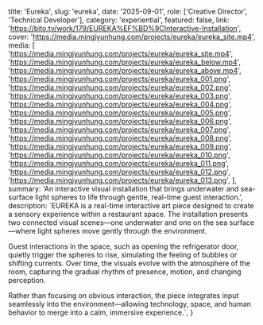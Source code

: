  title: 'Eureka',
  slug: 'eureka',
  date: '2025-09-01',
  role: ['Creative Director', 'Technical Developer'],
  category: 'experiential',
  featured: false,
  link: 'https://bito.tv/work/179/EUREKA%EF%BD%9CInteractive-Installation',
  cover: 'https://media.mingjyunhung.com/projects/eureka/eureka_site.mp4',
  media: [
    'https://media.mingjyunhung.com/projects/eureka/eureka_site.mp4',
    'https://media.mingjyunhung.com/projects/eureka/eureka_below.mp4',
    'https://media.mingjyunhung.com/projects/eureka/eureka_above.mp4',
    'https://media.mingjyunhung.com/projects/eureka/eureka_001.png',
    'https://media.mingjyunhung.com/projects/eureka/eureka_002.png',
    'https://media.mingjyunhung.com/projects/eureka/eureka_003.png',
    'https://media.mingjyunhung.com/projects/eureka/eureka_004.png',
    'https://media.mingjyunhung.com/projects/eureka/eureka_005.png',
    'https://media.mingjyunhung.com/projects/eureka/eureka_006.png',
    'https://media.mingjyunhung.com/projects/eureka/eureka_007.png',
    'https://media.mingjyunhung.com/projects/eureka/eureka_008.png',
    'https://media.mingjyunhung.com/projects/eureka/eureka_009.png',
    'https://media.mingjyunhung.com/projects/eureka/eureka_010.png',
    'https://media.mingjyunhung.com/projects/eureka/eureka_011.png',
    'https://media.mingjyunhung.com/projects/eureka/eureka_012.png',
    'https://media.mingjyunhung.com/projects/eureka/eureka_013.png',
  ],
  summary:
    'An interactive visual installation that brings underwater and sea-surface light spheres to life through gentle, real-time guest interaction.',
  description: `EUREKA is a real-time interactive art piece designed to create a sensory experience within a restaurant space. The installation presents two connected visual scenes—one underwater and one on the sea surface—where light spheres move gently through the environment.
  
  Guest interactions in the space, such as opening the refrigerator door, quietly trigger the spheres to rise, simulating the feeling of bubbles or shifting currents. Over time, the visuals evolve with the atmosphere of the room, capturing the gradual rhythm of presence, motion, and changing perception.
  
  Rather than focusing on obvious interaction, the piece integrates input seamlessly into the environment—allowing technology, space, and human behavior to merge into a calm, immersive experience.`,
}
